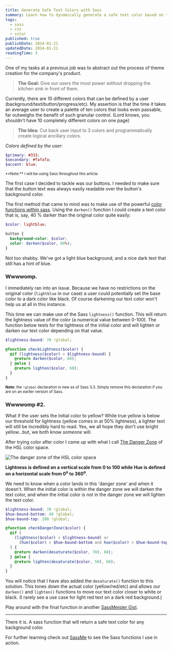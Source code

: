 ```yaml
---
title: Generate Safe Text Colors with Sass
summary: Learn how to dynamically generate a safe text color based on the background color with Sass.
tags:
  - sass
  - css
  - color
published: true
publishDate: 2014-01-21
updatedDate: 2014-01-21
readingTime: 3
---
```


One of my tasks at a previous job was to abstract out the process of theme creation for the company's product.

> **The Goal:** Give our users the most power _without_ dropping the kitchen sink in front of them.

Currently, there are 10 different colors that can be defined by a user (background/text/button/progress/etc). My
assertion is that the time it takes an average user to create a palette of ten colors that looks even passable, far
outweighs the benefit of such granular control. (Lord knows, you shouldn't have 10 completely different colors on one page)

> **The Idea:** Cut back user input to 3 colors and programmatically create logical ancillary colors.

_Colors defined by the user:_

```scss
$primary: #333;
$secondary: #fafafa;
$accent: blue;
```

<small>
**Note:** I will be using Sass throughout this article.
</small>

The first case I decided to tackle was our buttons. I needed to make sure that the button text was always easily
readable over the button's background color.

The first method that came to mind was to make use of the powerful [color functions within sass][colorfunctions].
Using the `darken()` function I could create a text color that is, say, 40 % darker than the original color quite easily:

```scss
$color: lightblue;

button {
  background-color: $color;
  color: darken($color, 60%);
}
```

Not too shabby. We've got a light blue background, and a nice dark text that still has a hint of blue.

### Wwwwomp.

I immediately ran into an issue. Because we have no restrictions on the original color (`lightblue` in our case) a
user could potentially set the base color to a dark color like black. Of course darkening our text color won't help
us at all in this instance.

This time we can make use of the Sass `lightness()` function. This will return the lightness value of the color (a
numerical value between 0-100). The function below tests for the lightness of the initial color and will lighten or
darken our text color depending on that value.

```scss
$lightness-bound: 70 !global;

@function checkLightness($color) {
  @if (lightness($color) > $lightness-bound) {
    @return darken($color, 60);
  } @else {
    @return lighten($color, 60);
  }
}
```

<small>**Note:** the `!global` declaration is new as of Sass 3.3. Simply remove this declaration if you are on an
earlier version of Sass.</small>

### Wwwwomp #2.

What if the user sets the initial color to yellow? While true yellow is below our threshold for lightness (yellow
comes in at 50% lightness), a lighter text will still be incredibly hard to read. Yes, we all hope they don't use
bright yellow...but, we both know _someone_ will.

After trying color after color I came up with what I call [The Danger Zone][dangerzone] of the HSL color space.

![The danger zone of the HSL color space][hsl]

**Lightness is defined on a vertical scale from 0 to 100 while Hue is defined on a horizontal scale from 0<sup>o</sup>
to 360<sup>o</sup>.**

We need to know when a color lands in this 'danger zone' and when it doesn't. When the initial color is within the
danger zone we will darken the text color, and when the initial color is not in the danger zone we will lighten the
text color.

```scss
$lightness-bound: 70 !global;
$hue-bound-bottom: 40 !global;
$hue-bound-top: 200 !global;

@function checkDangerZone($color) {
  @if (
    (lightness($color) > $lightness-bound) or
      (hue($color) > $hue-bound-bottom and hue($color) < $hue-bound-top)
  ) {
    @return darken(desaturate($color, 70), 60);
  } @else {
    @return lighten(desaturate($color, 50), 60);
  }
}
```

You will notice that I have also added the `desaturate()` function to this solution. This tones down the actual
color (yellow/red/etc) and allows our `darken()` and `lighten()` functions to move our text color closer to white or black. (I rarely see a use case for light red text on a dark red background.)

Play around with the final function in another [SassMeister Gist][finaltry].

---

There it is. A sass function that will return a safe text color for any background color.

For further learning check out [SassMe][sassme] to see the Sass functions I use in action.

[gist]: https://gist.github.com/benjamincharity/8531621.js
[colorfunctions]: https://sass-lang.com/documentation/Sass/Script/Functions.html
[firsttry]: https://sassmeister.com/gist/benjamincharity/8546697
[secondtry]: https://sassmeister.com/gist/benjamincharity/8531621
[finaltry]: https://sassmeister.com/gist/benjamincharity/8548185
[dangerzone]: https://youtu.be/RRU3I_o1vLc
[sassme]: https://sassme.arc90.com/
[hsl]: /images/blog/hsl.jpg
